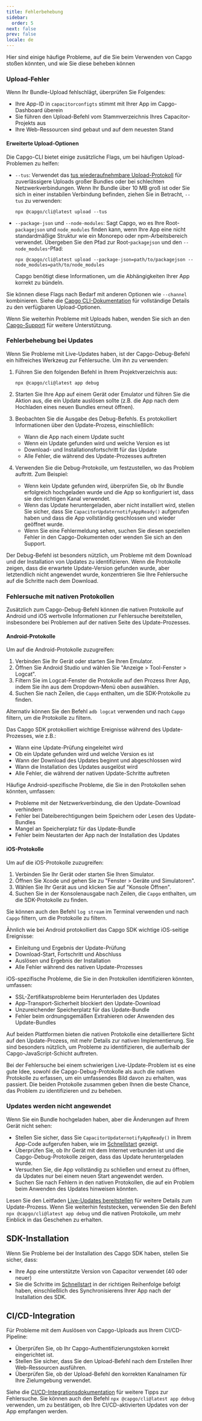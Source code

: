 ```yaml
---
title: Fehlerbehebung
sidebar:
  order: 5
next: false
prev: false
locale: de
---
```


Hier sind einige häufige Probleme, auf die Sie beim Verwenden von Capgo stoßen könnten, und wie Sie diese beheben können

### Upload-Fehler

Wenn Ihr Bundle-Upload fehlschlägt, überprüfen Sie Folgendes:
- Ihre App-ID in `capacitorconfigts` stimmt mit Ihrer App im Capgo-Dashboard überein
- Sie führen den Upload-Befehl vom Stammverzeichnis Ihres Capacitor-Projekts aus
- Ihre Web-Ressourcen sind gebaut und auf dem neuesten Stand

#### Erweiterte Upload-Optionen

Die Capgo-CLI bietet einige zusätzliche Flags, um bei häufigen Upload-Problemen zu helfen:

- `--tus`: Verwendet das [tus wiederaufnehmbare Upload-Protokoll](https://tusio/) für zuverlässigere Uploads großer Bundles oder bei schlechten Netzwerkverbindungen. Wenn Ihr Bundle über 10 MB groß ist oder Sie sich in einer instabilen Verbindung befinden, ziehen Sie in Betracht, `--tus` zu verwenden:
  ```shell
  npx @capgo/cli@latest upload --tus
  ```

- `--package-json` und `--node-modules`: Sagt Capgo, wo es Ihre Root-`packagejson` und `node_modules` finden kann, wenn Ihre App eine nicht standardmäßige Struktur wie ein Monorepo oder npm-Arbeitsbereich verwendet. Übergeben Sie den Pfad zur Root-`packagejson` und den `--node_modules`-Pfad:
  ```shell
  npx @capgo/cli@latest upload --package-json=path/to/packagejson --node_modules=path/to/node_modules
  ```
  Capgo benötigt diese Informationen, um die Abhängigkeiten Ihrer App korrekt zu bündeln.

Sie können diese Flags nach Bedarf mit anderen Optionen wie `--channel` kombinieren. Siehe die [Capgo CLI-Dokumentation](/docs/cli) für vollständige Details zu den verfügbaren Upload-Optionen.

Wenn Sie weiterhin Probleme mit Uploads haben, wenden Sie sich an den [Capgo-Support](mailto:support@capgoapp) für weitere Unterstützung.

### Fehlerbehebung bei Updates

Wenn Sie Probleme mit Live-Updates haben, ist der Capgo-Debug-Befehl ein hilfreiches Werkzeug zur Fehlersuche. Um ihn zu verwenden:

1. Führen Sie den folgenden Befehl in Ihrem Projektverzeichnis aus:
   ```shell
   npx @capgo/cli@latest app debug
   ```

2. Starten Sie Ihre App auf einem Gerät oder Emulator und führen Sie die Aktion aus, die ein Update auslösen sollte (z.B. die App nach dem Hochladen eines neuen Bundles erneut öffnen).

3. Beobachten Sie die Ausgabe des Debug-Befehls. Es protokolliert Informationen über den Update-Prozess, einschließlich:
   - Wann die App nach einem Update sucht
   - Wenn ein Update gefunden wird und welche Version es ist
   - Download- und Installationsfortschritt für das Update
   - Alle Fehler, die während des Update-Prozesses auftreten

4. Verwenden Sie die Debug-Protokolle, um festzustellen, wo das Problem auftritt. Zum Beispiel:
   - Wenn kein Update gefunden wird, überprüfen Sie, ob Ihr Bundle erfolgreich hochgeladen wurde und die App so konfiguriert ist, dass sie den richtigen Kanal verwendet.
   - Wenn das Update heruntergeladen, aber nicht installiert wird, stellen Sie sicher, dass Sie `CapacitorUpdaternotifyAppReady()` aufgerufen haben und dass die App vollständig geschlossen und wieder geöffnet wurde.
   - Wenn Sie eine Fehlermeldung sehen, suchen Sie diesen speziellen Fehler in den Capgo-Dokumenten oder wenden Sie sich an den Support.

Der Debug-Befehl ist besonders nützlich, um Probleme mit dem Download und der Installation von Updates zu identifizieren. Wenn die Protokolle zeigen, dass die erwartete Update-Version gefunden wurde, aber letztendlich nicht angewendet wurde, konzentrieren Sie Ihre Fehlersuche auf die Schritte nach dem Download.

### Fehlersuche mit nativen Protokollen

Zusätzlich zum Capgo-Debug-Befehl können die nativen Protokolle auf Android und iOS wertvolle Informationen zur Fehlersuche bereitstellen, insbesondere bei Problemen auf der nativen Seite des Update-Prozesses.

#### Android-Protokolle

Um auf die Android-Protokolle zuzugreifen:

1. Verbinden Sie Ihr Gerät oder starten Sie Ihren Emulator.
2. Öffnen Sie Android Studio und wählen Sie "Anzeige > Tool-Fenster > Logcat".
3. Filtern Sie im Logcat-Fenster die Protokolle auf den Prozess Ihrer App, indem Sie ihn aus dem Dropdown-Menü oben auswählen.
4. Suchen Sie nach Zeilen, die `Capgo` enthalten, um die SDK-Protokolle zu finden.

Alternativ können Sie den Befehl `adb logcat` verwenden und nach `Capgo` filtern, um die Protokolle zu filtern.

Das Capgo SDK protokolliert wichtige Ereignisse während des Update-Prozesses, wie z.B.:
- Wann eine Update-Prüfung eingeleitet wird
- Ob ein Update gefunden wird und welche Version es ist
- Wann der Download des Updates beginnt und abgeschlossen wird
- Wann die Installation des Updates ausgelöst wird
- Alle Fehler, die während der nativen Update-Schritte auftreten

Häufige Android-spezifische Probleme, die Sie in den Protokollen sehen könnten, umfassen:
- Probleme mit der Netzwerkverbindung, die den Update-Download verhindern
- Fehler bei Dateiberechtigungen beim Speichern oder Lesen des Update-Bundles
- Mangel an Speicherplatz für das Update-Bundle
- Fehler beim Neustarten der App nach der Installation des Updates

#### iOS-Protokolle

Um auf die iOS-Protokolle zuzugreifen:

1. Verbinden Sie Ihr Gerät oder starten Sie Ihren Simulator.
2. Öffnen Sie Xcode und gehen Sie zu "Fenster > Geräte und Simulatoren".
3. Wählen Sie Ihr Gerät aus und klicken Sie auf "Konsole Öffnen".
4. Suchen Sie in der Konsolenausgabe nach Zeilen, die `Capgo` enthalten, um die SDK-Protokolle zu finden.

Sie können auch den Befehl `log stream` im Terminal verwenden und nach `Capgo` filtern, um die Protokolle zu filtern.

Ähnlich wie bei Android protokolliert das Capgo SDK wichtige iOS-seitige Ereignisse:
- Einleitung und Ergebnis der Update-Prüfung
- Download-Start, Fortschritt und Abschluss
- Auslösen und Ergebnis der Installation
- Alle Fehler während des nativen Update-Prozesses

iOS-spezifische Probleme, die Sie in den Protokollen identifizieren könnten, umfassen:
- SSL-Zertifikatsprobleme beim Herunterladen des Updates
- App-Transport-Sicherheit blockiert den Update-Download
- Unzureichender Speicherplatz für das Update-Bundle
- Fehler beim ordnungsgemäßen Extrahieren oder Anwenden des Update-Bundles

Auf beiden Plattformen bieten die nativen Protokolle eine detailliertere Sicht auf den Update-Prozess, mit mehr Details zur nativen Implementierung. Sie sind besonders nützlich, um Probleme zu identifizieren, die außerhalb der Capgo-JavaScript-Schicht auftreten.

Bei der Fehlersuche bei einem schwierigen Live-Update-Problem ist es eine gute Idee, sowohl die Capgo-Debug-Protokolle als auch die nativen Protokolle zu erfassen, um ein umfassendes Bild davon zu erhalten, was passiert. Die beiden Protokolle zusammen geben Ihnen die beste Chance, das Problem zu identifizieren und zu beheben.

### Updates werden nicht angewendet

Wenn Sie ein Bundle hochgeladen haben, aber die Änderungen auf Ihrem Gerät nicht sehen:
- Stellen Sie sicher, dass Sie `CapacitorUpdaternotifyAppReady()` in Ihrem App-Code aufgerufen haben, wie im [Schnellstart](/docs/getting-started/quickstart) gezeigt.
- Überprüfen Sie, ob Ihr Gerät mit dem Internet verbunden ist und die Capgo-Debug-Protokolle zeigen, dass das Update heruntergeladen wurde.
- Versuchen Sie, die App vollständig zu schließen und erneut zu öffnen, da Updates nur bei einem neuen Start angewendet werden.
- Suchen Sie nach Fehlern in den nativen Protokollen, die auf ein Problem beim Anwenden des Updates hinweisen könnten.

Lesen Sie den Leitfaden [Live-Updates bereitstellen](/docs/getting-started/deploy) für weitere Details zum Update-Prozess. Wenn Sie weiterhin feststecken, verwenden Sie den Befehl `npx @capgo/cli@latest app debug` und die nativen Protokolle, um mehr Einblick in das Geschehen zu erhalten.

## SDK-Installation

Wenn Sie Probleme bei der Installation des Capgo SDK haben, stellen Sie sicher, dass:
- Ihre App eine unterstützte Version von Capacitor verwendet (40 oder neuer)
- Sie die Schritte im [Schnellstart](/docs/getting-started/quickstart) in der richtigen Reihenfolge befolgt haben, einschließlich des Synchronisierens Ihrer App nach der Installation des SDK.

## CI/CD-Integration

Für Probleme mit dem Auslösen von Capgo-Uploads aus Ihrem CI/CD-Pipeline:
- Überprüfen Sie, ob Ihr Capgo-Authentifizierungstoken korrekt eingerichtet ist.
- Stellen Sie sicher, dass Sie den Upload-Befehl nach dem Erstellen Ihrer Web-Ressourcen ausführen.
- Überprüfen Sie, ob der Upload-Befehl den korrekten Kanalnamen für Ihre Zielumgebung verwendet.

Siehe die [CI/CD-Integrationsdokumentation](/docs/cicd-integration) für weitere Tipps zur Fehlersuche. Sie können auch den Befehl `npx @capgo/cli@latest app debug` verwenden, um zu bestätigen, ob Ihre CI/CD-aktivierten Updates von der App empfangen werden.